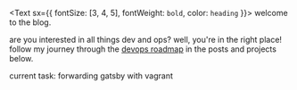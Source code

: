 
<Text sx={{ fontSize: [3, 4, 5], fontWeight: `bold`, color: `heading` }}>
  welcome to the blog.
</Text>

are you interested in all things dev and ops? well, you're in the right place!
follow my journey through the [devops roadmap](https://roadmap.sh/devops) in the posts and projects below.

current task: forwarding gatsby with vagrant
